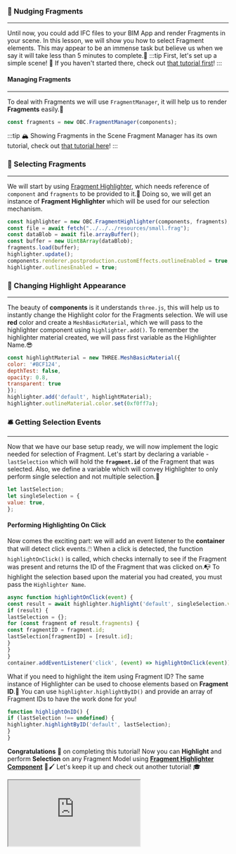 ### 🤏 Nudging Fragments
---
Until now, you could add IFC files to your BIM App and render Fragments in your scene.
In this lesson, we will show you how to select Fragment elements.
This may appear to be an immense task but believe us when we say it will take less than 5 minutes to complete.🚀
:::tip First, let's set up a simple scene!
👀 If you haven't started there, check out [that tutorial first](SimpleScene.mdx)!
:::
#### Managing Fragments
---
To deal with Fragments we will use `FragmentManager`, it will help us to render **Fragments** easily.💪

```js
const fragments = new OBC.FragmentManager(components);
```
:::tip 🏔️ Showing Fragments in the Scene
Fragment Manager has its own tutorial, check out [that tutorial here](FragmentManager.mdx)!
:::
### 📌 Selecting Fragments
---
We will start by using [Fragment Highlighter](../api/classes/components.FragmentHighlighter),
which needs reference of `component` and `fragments` to be provided to it.🧮
Doing so, we will get an instance of **Fragment Highlighter** which will be used for our selection mechanism.

```js
const highlighter = new OBC.FragmentHighlighter(components, fragments);
const file = await fetch("../../../resources/small.frag");
const dataBlob = await file.arrayBuffer();
const buffer = new Uint8Array(dataBlob);
fragments.load(buffer);
highlighter.update();
components.renderer.postproduction.customEffects.outlineEnabled = true;
highlighter.outlinesEnabled = true;
```
### 🎨 Changing Highlight Appearance
---
The beauty of **components** is it understands `three.js`,
this will help us to instantly change the Highlight color for the Fragments selection.
We will use **red** color and create a `MeshBasicMaterial`,
which we will pass to the highlighter component using `highlighter.add()`.
To remember the highlighter material created, we will pass first variable as the Highlighter Name.😎

```js
const highlightMaterial = new THREE.MeshBasicMaterial({
color: '#BCF124',
depthTest: false,
opacity: 0.8,
transparent: true
});
highlighter.add('default', highlightMaterial);
highlighter.outlineMaterial.color.set(0xf0ff7a);
```
### 🛎️ Getting Selection Events
---
Now that we have our base setup ready, we will now implement the logic needed for selection of Fragment.
Let's start by declaring a variable - `lastSelection` which will hold the **`fragment.id`** of the Fragment that was selected.
Also, we define a variable which will convey Highlighter to only perform single selection and not multiple selection.🎯

```js
let lastSelection;
let singleSelection = {
value: true,
};
```
#### Performing Highlighting On Click
Now comes the exciting part: we will add an event listener to the **container** that will detect click events.🖱️
When a click is detected, the function `highlightOnClick()` is called,
which checks internally to see if the Fragment was present and returns the ID of the Fragment that was clicked on.📭
To highlight the selection based upon the material you had created, you must pass the `Highlighter Name`.

```js
async function highlightOnClick(event) {
const result = await highlighter.highlight('default', singleSelection.value);
if (result) {
lastSelection = {};
for (const fragment of result.fragments) {
const fragmentID = fragment.id;
lastSelection[fragmentID] = [result.id];
}
}
}
container.addEventListener('click', (event) => highlightOnClick(event));
```
What if you need to highlight the item using Fragment ID?
The same instance of Highlighter can be used to choose elements based on **Fragment ID**.🧩
You can use `highlighter.highlightByID()` and provide an array of Fragment IDs to have the work done for you!

```js
function highlightOnID() {
if (lastSelection !== undefined) {
highlighter.highlightByID('default', lastSelection);
}
}
```
**Congratulations** 🎉 on completing this tutorial! Now you can **Highlight** and perform **Selection** on any Fragment Model using
**[Fragment Highlighter Component](../api/classes/components.FragmentHighlighter)** 🎨🖌️
Let's keep it up and check out another tutorial! 🎓


  <iframe src="https://thatopen.github.io/engine_components/src/fragments/FragmentHighlighter/index.html"></iframe>

  